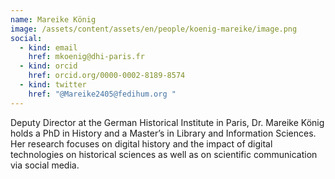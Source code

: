```yaml
---
name: Mareike König
image: /assets/content/assets/en/people/koenig-mareike/image.png
social:
  - kind: email
    href: mkoenig@dhi-paris.fr
  - kind: orcid
    href: orcid.org/0000-0002-8189-8574
  - kind: twitter
    href: "@Mareike2405@fedihum.org "
---
```

Deputy Director at the German Historical Institute in Paris, Dr. Mareike König holds a PhD in History and a Master’s in Library and Information Sciences. Her research focuses on digital history and the impact of digital technologies on historical sciences as well as on scientific communication via social media.